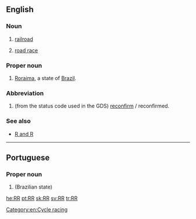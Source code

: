 {{also|RR|R-R|R.R.|R. R.|R.-R.|R&R}}
==English==

===Noun===
{{en-noun}}

# [[railroad]]
# {{context|cycling|lang=en}} [[road race]]

===Proper noun===
{{en-proper noun}}

# [[Roraima]], a state of [[Brazil]].

===Abbreviation===
{{en-abbr}}

# {{context|aviation|travel|dated|lang=en}} (from the status code used in the GDS) [[reconfirm]] / reconfirmed.

===See also===
* [[R and R]]

[[Category:en:Cycle racing]]
----

==Portuguese==

===Proper noun===
{{pt-proper noun}}

# {{abbreviation of|Roraima|lang=pt|nodot=1}} (Brazilian state)

[[he:RR]]
[[pt:RR]]
[[sk:RR]]
[[sv:RR]]
[[tr:RR]]
